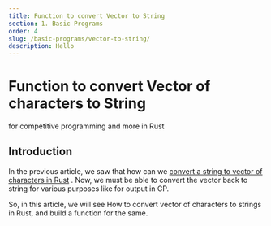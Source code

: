 ```yaml
---
title: Function to convert Vector to String
section: 1. Basic Programs
order: 4
slug: /basic-programs/vector-to-string/
description: Hello
---
```


# Function to convert Vector of characters to String
for competitive programming and more in Rust

## Introduction

In the previous article, we saw that how can we [convert a string to vector of characters in Rust](/basic-programs/string-to-vector/) . Now, we must be able to convert the vector back to string for various purposes like for output in CP.

So, in this article, we will see How to convert vector of characters to strings in Rust, and build a function for the same.
